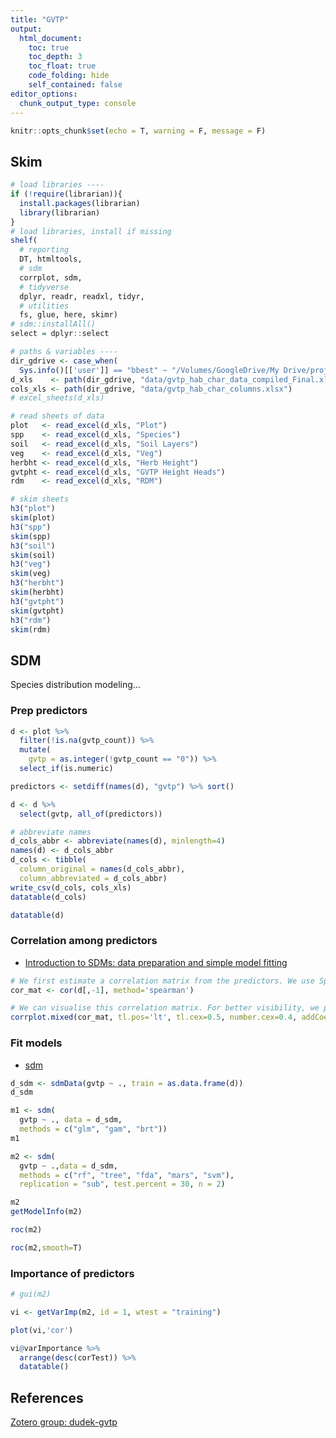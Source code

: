 ```yaml
---
title: "GVTP"
output:
  html_document:
    toc: true
    toc_depth: 3
    toc_float: true
    code_folding: hide
    self_contained: false
editor_options: 
  chunk_output_type: console
---
```


```r
knitr::opts_chunk$set(echo = T, warning = F, message = F)
```

## Skim

```r
# load libraries ----
if (!require(librarian)){
  install.packages(librarian)
  library(librarian)
}
# load libraries, install if missing
shelf(
  # reporting
  DT, htmltools,
  # sdm
  corrplot, sdm,
  # tidyverse
  dplyr, readr, readxl, tidyr,
  # utilities
  fs, glue, here, skimr)
# sdm::installAll()
select = dplyr::select

# paths & variables ----
dir_gdrive <- case_when(
  Sys.info()[['user']] == "bbest" ~ "/Volumes/GoogleDrive/My Drive/projects/dudek")
d_xls    <- path(dir_gdrive, "data/gvtp_hab_char_data_compiled_Final.xls")
cols_xls <- path(dir_gdrive, "data/gvtp_hab_char_columns.xlsx")
# excel_sheets(d_xls)

# read sheets of data
plot   <- read_excel(d_xls, "Plot")
spp    <- read_excel(d_xls, "Species")
soil   <- read_excel(d_xls, "Soil Layers")
veg    <- read_excel(d_xls, "Veg")
herbht <- read_excel(d_xls, "Herb Height")
gvtpht <- read_excel(d_xls, "GVTP Height Heads")
rdm    <- read_excel(d_xls, "RDM")

# skim sheets
h3("plot")
skim(plot)
h3("spp")
skim(spp)
h3("soil")
skim(soil)
h3("veg")
skim(veg)
h3("herbht")
skim(herbht)
h3("gvtpht")
skim(gvtpht)
h3("rdm")
skim(rdm)
```

## SDM

Species distribution modeling...

### Prep predictors

```r
d <- plot %>% 
  filter(!is.na(gvtp_count)) %>% 
  mutate(
    gvtp = as.integer(!gvtp_count == "0")) %>% 
  select_if(is.numeric)

predictors <- setdiff(names(d), "gvtp") %>% sort()

d <- d %>% 
  select(gvtp, all_of(predictors))

# abbreviate names
d_cols_abbr <- abbreviate(names(d), minlength=4)
names(d) <- d_cols_abbr
d_cols <- tibble(
  column_original = names(d_cols_abbr),
  column_abbreviated = d_cols_abbr)
write_csv(d_cols, cols_xls)
datatable(d_cols)

datatable(d)
```

### Correlation among predictors

* [Introduction to SDMs: data preparation and simple model fitting](https://damariszurell.github.io/HU-GCIB/3_SDM_intro.html)

```r
# We first estimate a correlation matrix from the predictors. We use Spearman rank correlation coefficient, as we do not know whether all variables are normally distributed.
cor_mat <- cor(d[,-1], method='spearman')

# We can visualise this correlation matrix. For better visibility, we plot the correlation coefficients as percentages.
corrplot.mixed(cor_mat, tl.pos='lt', tl.cex=0.5, number.cex=0.4, addCoefasPercent=T)
```

### Fit models

* [sdm](http://www.biogeoinformatics.org/)

```r
d_sdm <- sdmData(gvtp ~ ., train = as.data.frame(d))
d_sdm

m1 <- sdm(
  gvtp ~ ., data = d_sdm, 
  methods = c("glm", "gam", "brt"))
m1

m2 <- sdm(
  gvtp ~ .,data = d_sdm,
  methods = c("rf", "tree", "fda", "mars", "svm"),
  replication = "sub", test.percent = 30, n = 2)

m2
getModelInfo(m2)

roc(m2)

roc(m2,smooth=T)
```

### Importance of predictors

```r
# gui(m2)

vi <- getVarImp(m2, id = 1, wtest = "training")

plot(vi,'cor')

vi@varImportance %>% 
  arrange(desc(corTest)) %>% 
  datatable()
```


## References

[Zotero group: dudek-gvtp](https://www.zotero.org/groups/2587262/dudek-gvtp/library)

